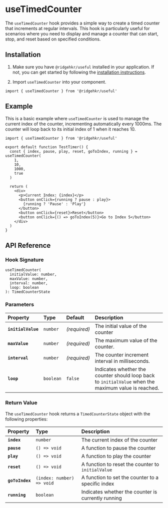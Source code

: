 # useTimedCounter

The `useTimedCounter` hook provides a simple way to create a timed counter that increments at regular intervals. This hook is particularly useful for scenarios where you need to display and manage a counter that can start, stop, and reset based on specified conditions.

## Installation

1. Make sure you have `@ridgehkr/useful` installed in your application. If not, you can get started by following the [installation instructions](/#getting-started).

2. Import `useTimedCounter` into your component.

```tsx
import { useTimedCounter } from '@ridgehkr/useful'
```

## Example

This is a basic example where `useTimedCounter` is used to manage the current index of the counter, incrementing automatically every 1000ms. The counter will loop back to its initial index of 1 when it reaches 10.

```tsx /useTimedCounter/ filename="TestTimer.tsx"
import { useTimedCounter } from '@ridgehkr/useful'

export default function TestTimer() {
  const { index, pause, play, reset, goToIndex, running } = useTimedCounter(
    1,
    10,
    1000,
    true
  )

  return (
    <div>
      <p>Current Index: {index}</p>
      <button onClick={running ? pause : play}>
        {running ? 'Pause' : 'Play'}
      </button>
      <button onClick={reset}>Reset</button>
      <button onClick={() => goToIndex(5)}>Go to Index 5</button>
    </div>
  )
}
```

## API Reference

### Hook Signature

```tsx
useTimedCounter(
  initialValue: number,
  maxValue: number,
  interval: number,
  loop: boolean
): TimedCounterState
```

### Parameters

| Property           | Type      | Default      | Description                                                                                         |
| :----------------- | :-------- | :----------- | :-------------------------------------------------------------------------------------------------- |
| **`initialValue`** | `number`  | _(required)_ | The initial value of the counter                                                                    |
| **`maxValue`**     | `number`  | _(required)_ | The maximum value of the counter.                                                                   |
| **`interval`**     | `number`  | _(required)_ | The counter increment interval in milliseconds.                                                     |
| **`loop`**         | `boolean` | `false`      | Indicates whether the counter should loop back to `initialValue` when the maximum value is reached. |

### Return Value

The `useTimedCounter` hook returns a `TimedCounterState` object with the following properties:

| Property        | Type                      | Description                                        |
| :-------------- | :------------------------ | :------------------------------------------------- |
| **`index`**     | `number`                  | The current index of the counter                   |
| **`pause`**     | `() => void`              | A function to pause the counter                    |
| **`play`**      | `() => void`              | A function to play the counter                     |
| **`reset`**     | `() => void`              | A function to reset the counter to `initialValue`  |
| **`goToIndex`** | `(index: number) => void` | A function to set the counter to a specific index  |
| **`running`**   | `boolean`                 | Indicates whether the counter is currently running |
